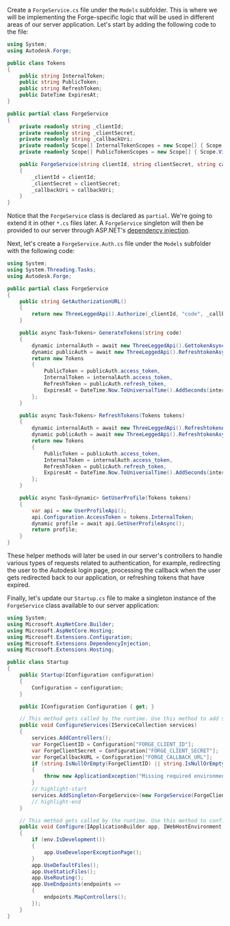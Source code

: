 Create a `ForgeService.cs` file under the `Models` subfolder. This is where we will be implementing
the Forge-specific logic that will be used in different areas of our server application. Let's
start by adding the following code to the file:

```csharp title="Models/ForgeService.cs"
using System;
using Autodesk.Forge;

public class Tokens
{
    public string InternalToken;
    public string PublicToken;
    public string RefreshToken;
    public DateTime ExpiresAt;
}

public partial class ForgeService
{
    private readonly string _clientId;
    private readonly string _clientSecret;
    private readonly string _callbackUri;
    private readonly Scope[] InternalTokenScopes = new Scope[] { Scope.DataRead, Scope.ViewablesRead };
    private readonly Scope[] PublicTokenScopes = new Scope[] { Scope.ViewablesRead };

    public ForgeService(string clientId, string clientSecret, string callbackUri)
    {
        _clientId = clientId;
        _clientSecret = clientSecret;
        _callbackUri = callbackUri;
    }
}
```

Notice that the `ForgeService` class is declared as `partial`. We're going to extend it
in other `*.cs` files later. A `ForgeService` singleton will then be provided to our server
through ASP.NET's [dependency injection](https://docs.microsoft.com/en-us/aspnet/core/fundamentals/dependency-injection?view=aspnetcore-6.0).

Next, let's create a `ForgeService.Auth.cs` file under the `Models` subfolder with the following code:

```csharp title="Models/ForgeService.Auth.cs"
using System;
using System.Threading.Tasks;
using Autodesk.Forge;

public partial class ForgeService
{
    public string GetAuthorizationURL()
    {
        return new ThreeLeggedApi().Authorize(_clientId, "code", _callbackUri, InternalTokenScopes);
    }

    public async Task<Tokens> GenerateTokens(string code)
    {
        dynamic internalAuth = await new ThreeLeggedApi().GettokenAsync(_clientId, _clientSecret, "authorization_code", code, _callbackUri);
        dynamic publicAuth = await new ThreeLeggedApi().RefreshtokenAsync(_clientId, _clientSecret, "refresh_token", internalAuth.refresh_token, PublicTokenScopes);
        return new Tokens
        {
            PublicToken = publicAuth.access_token,
            InternalToken = internalAuth.access_token,
            RefreshToken = publicAuth.refresh_token,
            ExpiresAt = DateTime.Now.ToUniversalTime().AddSeconds(internalAuth.expires_in)
        };
    }

    public async Task<Tokens> RefreshTokens(Tokens tokens)
    {
        dynamic internalAuth = await new ThreeLeggedApi().RefreshtokenAsync(_clientId, _clientSecret, "refresh_token", tokens.RefreshToken, InternalTokenScopes);
        dynamic publicAuth = await new ThreeLeggedApi().RefreshtokenAsync(_clientId, _clientSecret, "refresh_token", internalAuth.refresh_token, PublicTokenScopes);
        return new Tokens
        {
            PublicToken = publicAuth.access_token,
            InternalToken = internalAuth.access_token,
            RefreshToken = publicAuth.refresh_token,
            ExpiresAt = DateTime.Now.ToUniversalTime().AddSeconds(internalAuth.expires_in)
        };
    }

    public async Task<dynamic> GetUserProfile(Tokens tokens)
    {
        var api = new UserProfileApi();
        api.Configuration.AccessToken = tokens.InternalToken;
        dynamic profile = await api.GetUserProfileAsync();
        return profile;
    }
}
```

These helper methods will later be used in our server's controllers to handle
various types of requests related to authentication, for example, redirecting the user
to the Autodesk login page, processing the callback when the user gets redirected back
to our application, or refreshing tokens that have expired.

Finally, let's update our `Startup.cs` file to make a singleton instance of the `ForgeService` class
available to our server application:

```csharp title="Startup.cs"
using System;
using Microsoft.AspNetCore.Builder;
using Microsoft.AspNetCore.Hosting;
using Microsoft.Extensions.Configuration;
using Microsoft.Extensions.DependencyInjection;
using Microsoft.Extensions.Hosting;

public class Startup
{
    public Startup(IConfiguration configuration)
    {
        Configuration = configuration;
    }

    public IConfiguration Configuration { get; }

    // This method gets called by the runtime. Use this method to add services to the container.
    public void ConfigureServices(IServiceCollection services)
    {
        services.AddControllers();
        var ForgeClientID = Configuration["FORGE_CLIENT_ID"];
        var ForgeClientSecret = Configuration["FORGE_CLIENT_SECRET"];
        var ForgeCallbackURL = Configuration["FORGE_CALLBACK_URL"];
        if (string.IsNullOrEmpty(ForgeClientID) || string.IsNullOrEmpty(ForgeClientSecret) || string.IsNullOrEmpty(ForgeCallbackURL))
        {
            throw new ApplicationException("Missing required environment variables FORGE_CLIENT_ID, FORGE_CLIENT_SECRET, or FORGE_CALLBACK_URL.");
        }
        // highlight-start
        services.AddSingleton<ForgeService>(new ForgeService(ForgeClientID, ForgeClientSecret, ForgeCallbackURL));
        // highlight-end
    }

    // This method gets called by the runtime. Use this method to configure the HTTP request pipeline.
    public void Configure(IApplicationBuilder app, IWebHostEnvironment env)
    {
        if (env.IsDevelopment())
        {
            app.UseDeveloperExceptionPage();
        }
        app.UseDefaultFiles();
        app.UseStaticFiles();
        app.UseRouting();
        app.UseEndpoints(endpoints =>
        {
            endpoints.MapControllers();
        });
    }
}
```
